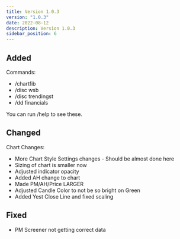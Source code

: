 ```yaml
---
title: Version 1.0.3
version: "1.0.3"
date: 2022-08-12
description: Version 1.0.3
sidebar_position: 6
---
```


## Added

Commands:
- /chartfib
- /disc wsb
- /disc trendingst
- /dd financials

You can run /help to see these.

## Changed

Chart Changes:
- More Chart Style Settings changes - Should be almost done here
- Sizing of chart is smaller now
- Adjusted indicator opacity
- Added AH change to chart
- Made PM/AH/Price LARGER
- Adjusted Candle Color to not be so bright on Green
- Added Yest Close Line and fixed scaling

## Fixed

- PM Screener not getting correct data
